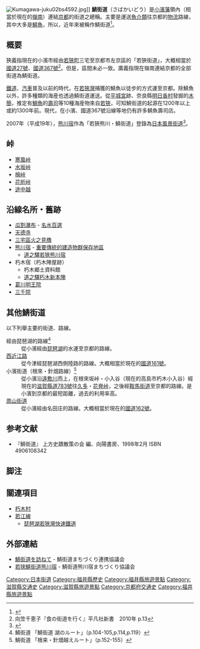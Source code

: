 [[File:Kumagawa-juku02bs4592.jpg|thumb]]]]
'''鯖街道'''（さばかいどう）是[[小濱藩|小濱藩]]領內（相當於現在的[[嶺南_(日本)|嶺南]]）連結[[京都|京都]]的街道之總稱。主要是運送[[魚介類|魚介類]]往京都的[[物流|物流]]路線，其中大多是[[鯖魚|鯖魚]]，所以，近年來被稱作鯖街道<ref name="Wakasa Obama FC">{{cite web|url=http://www1.city.obama.fukui.jp/obm/kankou/blog/2008/02/post-90.html|title=鯖街道のお話（小浜広峰：いづみ町～京都） - 若狭おばまフィルムコミッション|publisher=小浜市観光交流課|accessdate=2014-04-01|deadurl=yes|archiveurl=https://web.archive.org/web/20131004230336/http://www1.city.obama.fukui.jp/obm/kankou/blog/2008/02/post-90.html|archivedate=2013-10-04}}</ref>。

== 概要 ==
狹義指現在的小濱市經由[[若狹町|若狹町]]三宅至京都市左京區的「若狹街道」，大概相當於[[國道27號|國道27號]]、[[國道367號|國道367號]]<ref>向笠千恵子『食の街道を行く』平凡社新書　2010年 p.13</ref>。但是，區間未必一致。廣義指現在嶺南連結京都的全部街道為鯖街道。

[[鐵道|鐵道]]、[[汽車|汽車]]普及以前的時代，在[[若狹灣|若狹灣]]捕獲的鯖魚以徒步的方式運至京都。除鯖魚以外，許多種類的海産也透過鯖街道運送。從[[平城宮|平城宮]]跡、奈良縣[[明日香村|明日香村]]發掘的[[木簡|木簡]]，推定有[[鯛魚|鯛魚]]的[[壽司|壽司]]等10種海産物來自[[若狹國|若狹]]，可知鯖街道的起源在1200年以上或約1300年前。現代，在小濱、國道367號沿線等地仍有許多鯖魚壽司店。

2007年（平成19年），[[熊川宿|熊川宿]]作為「若狹熊川・鯖街道」登錄為[[日本風景街道|日本風景街道]]<ref>{{Cite web| url =http://kumagawa-juku.com/index02c11.html| title =若狭鯖街道熊川宿| publisher =鯖街道熊川宿まちづくり協議会| accessdate =2013-02-07| archive-date =2015-06-27| archive-url =https://web.archive.org/web/20150627052522/http://kumagawa-juku.com/index02c11.html| dead-url =no}}</ref>。

== 峠 ==
* [[寒風峠_(滋賀縣)|寒風峠]]
* [[水坂峠|水坂峠]]
* [[檜峠|檜峠]]
* [[花折峠|花折峠]]
* [[途中越|途中越]]

== 沿線名所・舊跡 ==
* [[瓜割瀑布|瓜割瀑布]] - [[名水百選|名水百選]]
* [[天德寺_(若狹町)|天德寺]]
* [[三宅區火之見櫓|三宅區火之見櫓]]
* [[熊川宿|熊川宿]] - [[重要傳統的建造物群保存地區|重要傳統的建造物群保存地區]]
** [[道之驛若狹熊川宿|道之驛若狹熊川宿]]
* 朽木宿（朽木陣屋跡）
** 朽木郷土資料館
** [[道之驛朽木新本陣|道之驛朽木新本陣]]
* [[明王院_(大津市)|葛川明王院]]
* [[三千院|三千院]]

== 其他鯖街道 ==
以下列舉主要的街道、路線。
; 經由琵琶湖的路線<ref>鯖街道 「鯖街道 湖のルート」（p.104-105,p.114,p.119）</ref>
: 從小濱經由[[琵琶湖|琵琶湖]]的水運至京都的路線。
; [[西近江路|西近江路]]
: 從今津經琵琶湖西側陸路的路線。大概相當於現在的[[國道161號|國道161號]]。
; 小濱街道（根來・針畑路線）<ref>鯖街道 「根来・針畑越えルート」（p.152-155）</ref>
: 從小濱沿[[遠敷川|遠敷川]]而上，在根來坂峠・小入谷（現在的高島市朽木小入谷）經現在的[[滋賀縣道783號・京都府道781號麻生古屋梅之木線|滋賀縣道783號]]往[[久多|久多]]・[[花脊峠|花脊峠]]，之後經[[京都府道38號京都廣河原美山線|鞍馬街道]]至京都的路線。是小濱到京都的最短距離，過去的利用率高。
; [[周山街道|周山街道]]
: 從小濱經由名田庄的路線。大概相當於現在的[[國道162號|國道162號]]。

== 参考文献 ==
* 『鯖街道』 上方史蹟散策の会 編、向陽書房、1998年2月 ISBN 4906108342

== 脚注 ==
{{Reflist}}

== 關連項目 ==
* [[朽木村|朽木村]]
* [[若江線|若江線]]
** [[琵琶湖若狹灣快速鐵道|琵琶湖若狹灣快速鐵道]]

== 外部連結 ==
* [http://sabakaidou.jp/ 鯖街道を訪ねて] {{Wayback|url=http://sabakaidou.jp/ |date=20190914202801 }} - 鯖街道まちづくり連携協議会
* [http://kumagawa-juku.com/ 若狭鯖街道熊川宿] {{Wayback|url=http://kumagawa-juku.com/ |date=20201021010118 }} - 鯖街道熊川宿まちづくり協議会

[[Category:日本街道|Category:日本街道]]
[[Category:福井縣歷史|Category:福井縣歷史]]
[[Category:福井縣旅遊景點|Category:福井縣旅遊景點]]
[[Category:滋賀縣交通史|Category:滋賀縣交通史]]
[[Category:滋賀縣旅遊景點|Category:滋賀縣旅遊景點]]
[[Category:京都府交通史|Category:京都府交通史]]
[[Category:福井縣旅遊景點|Category:福井縣旅遊景點]]